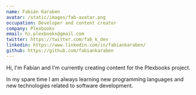```yaml
---
name: Fabián Karaben
avatar: /static/images/fab-avatar.png
occupation: Developer and content creator
company: Plexbooks
email: hi.plexbooks@gmail.com
twitter: https://twitter.com/fab_k_dev
linkedin: https://www.linkedin.com/in/fabiankaraben/
github: https://github.com/fabiankaraben
---
```


Hi, I'm Fabian and I'm currently creating content for the Plexbooks project.

In my spare time I am always learning new programming languages and new technologies related to software development.